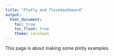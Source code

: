 ```yaml
---
title: "Plotly and fleshdashboard"
output: 
  html_document:
    toc: true
    toc_float: true
    theme: cerulean
---
```


This page is about making some plotly examples. 
